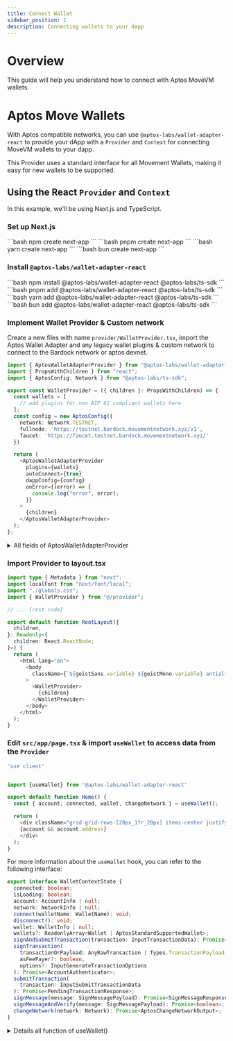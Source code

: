 ```yaml
---
title: Connect Wallet
sidebar_position: 1
description: Connecting wallets to your dapp
---
```



# Overview
This guide will help you understand how to connect with Aptos MoveVM wallets.

# Aptos Move Wallets
With Aptos compatible networks, you can use `@aptos-labs/wallet-adapter-react` to provide your dApp with a `Provider` and `Context` for connecting MoveVM wallets to your dapp.

This Provider uses a standard interface for all Movement Wallets, making it easy for new wallets to be supported.

## Using the React `Provider` and `Context`
In this example, we'll be using Next.js and TypeScript.


### Set up Next.js
<Tabs groupId="package-management">
  <TabItem value="npm" label="npm" default>
    <Title icon={<InstallIcon />} textSize="2xl">Initialize Next Project</Title>
    ```bash
    npm create next-app
    ```
  </TabItem>
  <TabItem value="pnpm" label="pnpm">
    <Title icon={<InstallIcon />} textSize="2xl">Initialize Next Project</Title>
    ```bash
    pnpm create next-app
    ```
  </TabItem>
  <TabItem value="yarn" label="yarn">
    <Title icon={<InstallIcon />} textSize="2xl">Initialize Next Project</Title>
    ```bash
    yarn create next-app
    ```
  </TabItem>
  <TabItem value="bun" label="bun">
    <Title icon={<InstallIcon />} textSize="2xl">Initialize Next Project</Title>
    ```bash
    bun create next-app
    ```
  </TabItem>
</Tabs>

### Install `@aptos-labs/wallet-adapter-react`
<Tabs groupId="package-management">
  <TabItem value="npm" label="npm" default>
    <Title icon={<InstallIcon />} textSize="2xl">Install the Wallet Adapter</Title>
    ```bash
    npm install @aptos-labs/wallet-adapter-react @aptos-labs/ts-sdk
    ```
  </TabItem>
  <TabItem value="pnpm" label="pnpm">
    <Title icon={<InstallIcon />} textSize="2xl">Install the Wallet Adapter</Title>
    ```bash
    pnpm add @aptos-labs/wallet-adapter-react @aptos-labs/ts-sdk
    ```
  </TabItem>
  <TabItem value="yarn" label="yarn">
    <Title icon={<InstallIcon />} textSize="2xl">Install the Wallet Adapter</Title>
    ```bash
    yarn add @aptos-labs/wallet-adapter-react @aptos-labs/ts-sdk
    ```
  </TabItem>
  <TabItem value="bun" label="bun">
    <Title icon={<InstallIcon />} textSize="2xl">Install the Wallet Adapter</Title>
    ```bash
    bun add @aptos-labs/wallet-adapter-react @aptos-labs/ts-sdk
    ```
  </TabItem>
</Tabs>


### Implement Wallet Provider & Custom network
Create a new files with name `provider/WalletProvider.tsx`, import the Aptos Wallet Adapter and any legacy wallet plugins & custom network to connect to the Bardock network or aptos devnet.
```typescript title="src/provider/WalletProvider.tsx"
import { AptosWalletAdapterProvider } from "@aptos-labs/wallet-adapter-react";
import { PropsWithChildren } from "react";
import { AptosConfig, Network } from "@aptos-labs/ts-sdk";

export const WalletProvider = ({ children }: PropsWithChildren) => {
  const wallets = [
    // add plugins for non AIP 62 compliant wallets here
  ];
  const config = new AptosConfig({
    network: Network.TESTNET,
    fullnode: 'https://testnet.bardock.movementnetwork.xyz/v1',
    faucet: 'https://faucet.testnet.bardock.movementnetwork.xyz/'
  })

  return (
    <AptosWalletAdapterProvider
      plugins={wallets}
      autoConnect={true}
      dappConfig={config}
      onError={(error) => {
        console.log("error", error);
      }}
    >
      {children}
    </AptosWalletAdapterProvider>
  );
};
```

<details>
    <summary>All fields of AptosWalletAdapterProvider</summary>
It is recommended to:

Set autoConnect to true.
Include plugins for any wallets that are using the legacy standard.
| Field | Description | Example |
| --- | --- | --- |
| `autoConnect` | A prop indicates whether the dapp should auto connect with the most recently connected wallet on page reload. | `true` |
| `optInWallets` | Limit the list of supported AIP-62 wallets to just the ones with names in optedInWallets.  | `['Petra']` |
| `dappConfig` | Specify an alternate network to work on. This prop only works for wallets which are NOT chrome extensions. If set, this object must include the name of the network the app is connected to. The object may include a aptosConnectDappId. | `{ network: 'mainnet',   aptosConnectDappId: undefined }` |
| `onError` | A callback function to fire when the adapter throws an error. | `(error) => { console.log("error", error); }` |
| `plugins` | Any legacy standard wallet, i.e., a wallet that is not AIP-62 standard compatible, should be installed in this array. Check https://github.com/aptos-labs/aptos-wallet-adapter/blob/main/README.md#supported-wallet-packages for a list of legacy standard wallet plugins. | `[new LegacyWallet()]` |
</details>

### Import Provider to layout.tsx
```typescript
import type { Metadata } from "next";
import localFont from "next/font/local";
import "./globals.css";
import { WalletProvider } from "@/provider";

// ... {rest code}

export default function RootLayout({
  children,
}: Readonly<{
  children: React.ReactNode;
}>) {
  return (
    <html lang="en">
      <body
        className={`${geistSans.variable} ${geistMono.variable} antialiased`}
      >
        <WalletProvider>
          {children}
        </WalletProvider>
      </body>
    </html>
  );
}
```


### Edit `src/app/page.tsx` & import `useWallet` to access data from the `Provider`
```typescript title="src/app/page.tsx"
'use client'


import {useWallet} from '@aptos-labs/wallet-adapter-react'

export default function Home() {
  const { account, connected, wallet, changeNetwork } = useWallet();

  return (
    <div className="grid grid-rows-[20px_1fr_20px] items-center justify-items-center min-h-screen p-8 pb-20 gap-16 sm:p-20 font-[family-name:var(--font-geist-sans)]">
    {account && account.address}
    </div>
  );
}
```

For more information about the `useWallet` hook, you can refer to the following interface:

```typescript
export interface WalletContextState {
  connected: boolean;
  isLoading: boolean;
  account: AccountInfo | null;
  network: NetworkInfo | null;
  connect(walletName: WalletName): void;
  disconnect(): void;
  wallet: WalletInfo | null;
  wallets?: ReadonlyArray<Wallet | AptosStandardSupportedWallet>;
  signAndSubmitTransaction(transaction: InputTransactionData): Promise<any>;
  signTransaction(
    transactionOrPayload: AnyRawTransaction | Types.TransactionPayload,
    asFeePayer?: boolean,
    options?: InputGenerateTransactionOptions
  ): Promise<AccountAuthenticator>;
  submitTransaction(
    transaction: InputSubmitTransactionData
  ): Promise<PendingTransactionResponse>;
  signMessage(message: SignMessagePayload): Promise<SignMessageResponse>;
  signMessageAndVerify(message: SignMessagePayload): Promise<boolean>;
  changeNetwork(network: Network): Promise<AptosChangeNetworkOutput>;
}
```

<details>
<summary>Details all function of useWallet()</summary>
### Functions

*See [`WalletCore.ts`](https://github.com/aptos-labs/aptos-wallet-adapter/blob/main/packages/wallet-adapter-core/src/WalletCore.ts) in [`wallet-adapter-core`](https://github.com/aptos-labs/aptos-wallet-adapter/tree/main/packages/wallet-adapter-core) for where these functions are implemented.*

| Function | Signature | Description |
| --- | --- | --- |
| `connect` | `connect(walletName: WalletName): void` | Connects to the specified wallet by its name. |
| `disconnect` | `disconnect(): void` | Disconnects the currently connected wallet. |
| `signTransaction` | `signTransaction(transactionOrPayload: AnyRawTransaction \| Types.TransactionPayload, asFeePayer?: boolean, options?: InputGenerateTransactionOptions): Promise<AccountAuthenticator>` | Signs a transaction with optional parameters for fee payment. |
| `submitTransaction` | `submitTransaction(transaction: InputSubmitTransactionData): Promise<PendingTransactionResponse>` | Submits a transaction with the provided transaction data. |
| `signAndSubmitTransaction` | `signAndSubmitTransaction(transaction: InputTransactionData): Promise<any>` | Signs and submits a transaction with the given input data. |
| `signMessage` | `signMessage(message: SignMessagePayload): Promise<SignMessageResponse>` | Signs a message and returns the signature and other response info. |
| `signMessageAndVerify` | `signMessageAndVerify(message: SignMessagePayload): Promise<boolean>` | Signs a message and verifies the signer. |
| `changeNetwork` | `changeNetwork(network: Network): Promise<AptosChangeNetworkOutput>` | Requests a change in the connected network. This is not supported by all wallets. |
</details>
